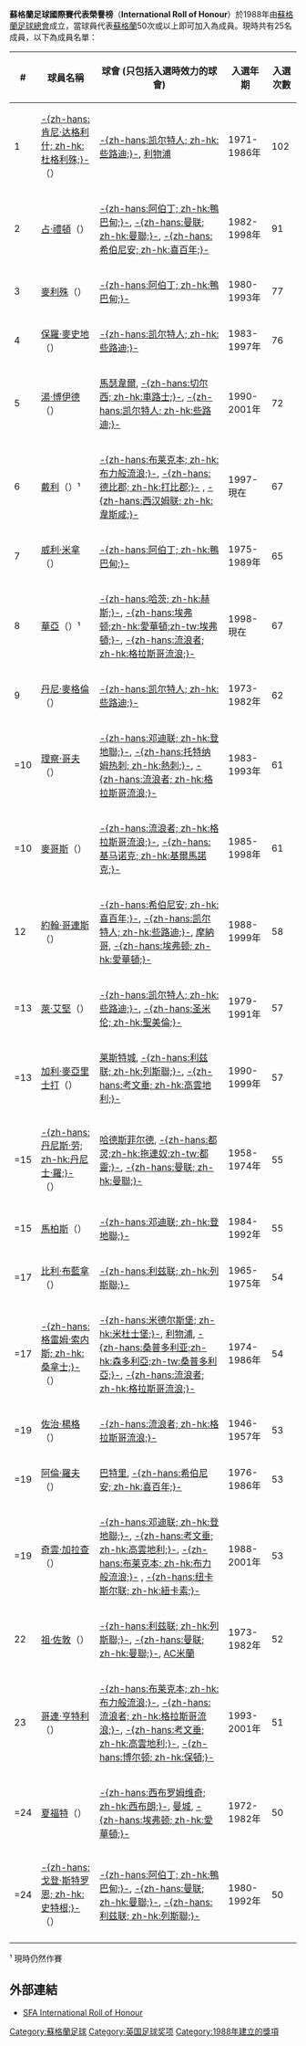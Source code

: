 {{noteTA
|G1=Football
|G2=uefa
}}

'''蘇格蘭足球國際賽代表榮譽榜'''（'''International Roll of Honour'''）於1988年由[[蘇格蘭足球總會|蘇格蘭足球總會]]成立，當球員代表[[蘇格蘭足球代表隊|蘇格蘭]]50次或以上即可加入為成員。現時共有25名成員，以下為成員名單：

{| class="wikitable" cellpadding="3" style="text-align: center;"
|-
!#
!球員名稱
!球會 (只包括入選時效力的球會)
!入選年期
!入選次數
|-
|1
|style="text-align: left;"|[[肯尼·达格利什|-{zh-hans:肯尼·达格利什; zh-hk:杜格利殊;}-]]（{{lang|en|Kenny Dalglish}}）
|style="text-align: left;"|[[凯尔特人足球俱乐部|-{zh-hans:凯尔特人; zh-hk:些路迪;}-]], [[利物浦足球俱乐部|利物浦]]
|1971-1986年
|102
|-
|2
|style="text-align: left;"|[[占·禮頓|占·禮頓]]（{{lang|en|Jim Leighton}}）
|style="text-align: left;"|[[阿伯丁足球俱乐部|-{zh-hans:阿伯丁; zh-hk:鴨巴甸;}-]], [[曼彻斯特联队|-{zh-hans:曼联; zh-hk:曼聯;}-]], [[希伯尼安足球俱乐部|-{zh-hans:希伯尼安; zh-hk:喜百年;}-]]
|1982-1998年
|91
|-
|3
|style="text-align: left;"|[[亚历克斯·麥克萊什|麥利殊]]（{{lang|en|Alex McLeish}}）
|style="text-align: left;"|[[阿伯丁足球俱乐部|-{zh-hans:阿伯丁; zh-hk:鴨巴甸;}-]]
|1980-1993年
|77
|-
|4
|style="text-align: left;"|[[保羅·麥史地|保羅·麥史地]]（{{lang|en|Paul McStay}}）
|style="text-align: left;"|[[凯尔特人足球俱乐部|-{zh-hans:凯尔特人; zh-hk:些路迪;}-]]
|1983-1997年
|76
|-
|5
|style="text-align: left;"|[[湯·博伊德|湯·博伊德]]（{{lang|en|Tom Boyd}}）
|style="text-align: left;"|[[马瑟韦尔足球俱乐部|馬瑟韋爾]], [[切尔西足球俱乐部|-{zh-hans:切尔西; zh-hk:車路士;}-]], [[凯尔特人足球俱乐部|-{zh-hans:凯尔特人; zh-hk:些路迪;}-]]
|1990-2001年
|72
|-
|6
|style="text-align: left;"|[[戴利|戴利]]（{{lang|en|Christian Dilly}}）¹
|style="text-align: left;"|[[布莱克本足球俱乐部|-{zh-hans:布莱克本; zh-hk:布力般流浪;}-]], [[德比郡足球俱乐部|-{zh-hans:德比郡; zh-hk:打比郡;}-]] , [[西汉姆联足球俱乐部|-{zh-hans:西汉姆联; zh-hk:韋斯咸;}-]]
|1997-現在
|67
|-
|7
|style="text-align: left;"|[[威利·米拿|威利·米拿]]（{{lang|en|Willie Miller}}）
|style="text-align: left;"|[[阿伯丁足球俱乐部|-{zh-hans:阿伯丁; zh-hk:鴨巴甸;}-]]
|1975-1989年
|65
|-
|8
|style="text-align: left;"|[[大衛·華亞|華亞]]（{{lang|en|David Weir}}）¹
|style="text-align: left;"|[[哈茨足球俱乐部|-{zh-hans:哈茨; zh-hk:赫斯;}-]], [[埃弗顿足球俱乐部|-{zh-hans:埃弗顿;zh-hk:愛華頓;zh-tw:埃弗頓;}-]], [[流浪者足球俱乐部|-{zh-hans:流浪者; zh-hk:格拉斯哥流浪;}-]]
|1998-現在
|67
|-
|9
|style="text-align: left;"|[[丹尼·麥格倫|丹尼·麥格倫]]（{{lang|en|Danny McGrain}}）
|style="text-align: left;"|[[凯尔特人足球俱乐部|-{zh-hans:凯尔特人; zh-hk:些路迪;}-]]
|1973-1982年
|62
|-
|=10
|style="text-align: left;"|[[Richard_Gough_(footballer)|理察·哥夫]]（{{lang|en|Richard Gough}}）
|style="text-align: left;"|[[邓迪联足球俱乐部|-{zh-hans:邓迪联; zh-hk:登地聯;}-]], [[托特纳姆足球俱乐部|-{zh-hans:托特纳姆热刺; zh-hk:熱刺;}-]], [[流浪者足球俱乐部|-{zh-hans:流浪者; zh-hk:格拉斯哥流浪;}-]]
|1983-1993年
|61
|-
|=10
|style="text-align: left;"|[[麥哥斯|麥哥斯]]（{{lang|en|Ally McCoist}}）
|style="text-align: left;"|[[流浪者足球俱乐部|-{zh-hans:流浪者; zh-hk:格拉斯哥流浪;}-]], [[基马诺克足球俱乐部|-{zh-hans:基马诺克; zh-hk:基爾馬諾克;}-]]
|1985-1998年
|61
|-
|12
|style="text-align: left;"|[[John_Collins_(footballer)|約翰·哥連斯]]（{{lang|en|John Collins}}）
|style="text-align: left;"|[[希伯尼安足球俱乐部|-{zh-hans:希伯尼安; zh-hk:喜百年;}-]], [[凯尔特人足球俱乐部|-{zh-hans:凯尔特人; zh-hk:些路迪;}-]], [[摩纳哥足球俱乐部|摩納哥]], [[埃弗顿足球俱乐部|-{zh-hans:埃弗顿; zh-hk:愛華頓;}-]]
|1988-1999年
|58
|-
|=13
|style="text-align: left;"|[[萊·艾堅|萊·艾堅]]（{{lang|en|Roy Aitken}}）
|style="text-align: left;"|[[凯尔特人足球俱乐部|-{zh-hans:凯尔特人; zh-hk:些路迪;}-]], [[圣米伦足球俱乐部|-{zh-hans:圣米伦; zh-hk:聖美倫;}-]]
|1979-1991年
|57
|-
|=13
|style="text-align: left;"|[[加利·麥亞里士打|加利·麥亞里士打]]（{{lang|en|Gary McAllister}}）
|style="text-align: left;"|[[莱斯特城足球俱乐部|莱斯特城]], [[利兹联足球俱乐部|-{zh-hans:利兹联; zh-hk:列斯聯;}-]], [[考文垂足球俱乐部|-{zh-hans:考文垂; zh-hk:高雲地利;}-]]
|1990-1999年
|57
|-
|=15
|style="text-align: left;"|[[丹尼士·羅|-{zh-hans:丹尼斯·劳; zh-hk:丹尼士·羅;}-]]（{{lang|en|Denis Law}}）
|style="text-align: left;"|[[哈德斯菲尔德足球俱乐部|哈德斯菲尔德]], [[都灵足球俱乐部|-{zh-hans:都灵;zh-hk:拖連奴;zh-tw:都靈;}-]], [[曼彻斯特联队|-{zh-hans:曼联; zh-hk:曼聯;}-]]
|1958-1974年
|55
|-
|=15
|style="text-align: left;"|[[馬柏斯|馬柏斯]]（{{lang|en|Maurice Malpas}}）
|style="text-align: left;"|[[邓迪联足球俱乐部|-{zh-hans:邓迪联; zh-hk:登地聯;}-]]
|1984-1992年
|55
|-
|=17
|style="text-align: left;"|[[比利·布藍拿|比利·布藍拿]]（{{lang|en|Billy Bremner}}）
|style="text-align: left;"|[[利兹联足球俱乐部|-{zh-hans:利兹联; zh-hk:列斯聯;}-]]
|1965-1975年
|54
|-
|=17
|style="text-align: left;"|[[格雷姆·索内斯|-{zh-hans:格雷姆·索内斯; zh-hk:桑拿士;}-]]（{{lang|en|Graeme Souness}}）
|style="text-align: left;"|[[米德尔斯堡足球俱乐部|-{zh-hans:米德尔斯堡; zh-hk:米杜士堡;}-]], [[利物浦足球俱乐部|利物浦]], [[森多利亞足球會|-{zh-hans:桑普多利亚;zh-hk:森多利亞;zh-tw:桑普多利亞;}-]], [[流浪者足球俱乐部|-{zh-hans:流浪者; zh-hk:格拉斯哥流浪;}-]]
|1974-1986年
|54
|-
|=19
|style="text-align: left;"|[[George_Young_(footballer)|佐治·楊格]]（{{lang|en|George Young}}）
|style="text-align: left;"|[[流浪者足球俱乐部|-{zh-hans:流浪者; zh-hk:格拉斯哥流浪;}-]]
|1946-1957年
|53
|-
|=19
|style="text-align: left;"|[[阿倫·羅夫|阿倫·羅夫]]（{{lang|en|Alan Rough}}）
|style="text-align: left;"|[[帕尔蒂克足球俱乐部|巴特里]], [[希伯尼安足球俱乐部|-{zh-hans:希伯尼安; zh-hk:喜百年;}-]]
|1976-1986年
|53
|-
|=19
|style="text-align: left;"|[[奇雲·加拉查|奇雲·加拉查]]（{{lang|en|Kevin Gallacher}}）
|style="text-align: left;"|[[邓迪联足球俱乐部|-{zh-hans:邓迪联; zh-hk:登地聯;}-]], [[考文垂足球俱乐部|-{zh-hans:考文垂; zh-hk:高雲地利;}-]], [[布莱克本足球俱乐部|-{zh-hans:布莱克本; zh-hk:布力般流浪;}-]] , [[纽卡斯尔联足球俱乐部|-{zh-hans:纽卡斯尔联; zh-hk:紐卡素;}-]]
|1988-2001年
|53
|-
|22
|style="text-align: left;"|[[祖·佐敦|祖·佐敦]]（{{lang|en|Joe Jordan}}）
|style="text-align: left;"|[[利兹联足球俱乐部|-{zh-hans:利兹联; zh-hk:列斯聯;}-]], [[曼彻斯特联队|-{zh-hans:曼联; zh-hk:曼聯;}-]], [[AC米蘭|AC米蘭]]
|1973-1982年
|52
|-
|23
|style="text-align: left;"|[[哥連·亨特利|哥連·亨特利]]（{{lang|en|Colin Hendry}}）
|style="text-align: left;"|[[布莱克本足球俱乐部|-{zh-hans:布莱克本; zh-hk:布力般流浪;}-]], [[流浪者足球俱乐部|-{zh-hans:流浪者; zh-hk:格拉斯哥流浪;}-]], [[考文垂足球俱乐部|-{zh-hans:考文垂; zh-hk:高雲地利;}-]], [[博尔顿足球俱乐部|-{zh-hans:博尔顿; zh-hk:保頓;}-]]
|1993-2001年
|51
|-
|=24
|style="text-align: left;"|[[夏福特|夏福特]]（{{lang|en|Asa Hartford}}）
|style="text-align: left;"|[[西布罗姆维奇足球俱乐部|-{zh-hans:西布罗姆维奇; zh-hk:西布朗;}-]], [[曼城足球俱乐部|曼城]], [[埃弗顿足球俱乐部|-{zh-hans:埃弗顿; zh-hk:愛華頓;}-]] 
|1972-1982年
|50
|-
|=24
|style="text-align: left;"|[[戈登·斯特罗恩|-{zh-hans:戈登·斯特罗恩; zh-hk:史特根;}-]]（{{lang|en|Gordon Strachan}}）
|style="text-align: left;"|[[阿伯丁足球俱乐部|-{zh-hans:阿伯丁; zh-hk:鴨巴甸;}-]], [[曼彻斯特联队|-{zh-hans:曼联; zh-hk:曼聯;}-]], [[利兹联足球俱乐部|-{zh-hans:利兹联; zh-hk:列斯聯;}-]]
|1980-1992年
|50
|-
|}

¹ 現時仍然作賽

==外部連結==
*[https://web.archive.org/web/20080705043617/http://www.scottishfa.co.uk/scottish_football.cfm?curpageid=350 SFA International Roll of Honour]

[[Category:蘇格蘭足球|Category:蘇格蘭足球]]
[[Category:英国足球奖项|Category:英国足球奖项]]
[[Category:1988年建立的獎項|Category:1988年建立的獎項]]
